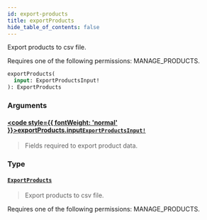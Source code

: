 ```yaml
---
id: export-products
title: exportProducts
hide_table_of_contents: false
---
```








Export products to csv file. 

Requires one of the following permissions: MANAGE_PRODUCTS.

```graphql
exportProducts(
  input: ExportProductsInput!
): ExportProducts
```


### Arguments

#### [<code style={{ fontWeight: 'normal' }}>exportProducts.<b>input</b></code>](#)<Bullet />[`ExportProductsInput!`](../../../developer/api-reference/inputs/export-products-input) <Badge class="secondary" text="non-null"/> <Badge class="secondary" text="input"/>
> Fields required to export product data.
> 

### Type

#### [`ExportProducts`](../../../developer/api-reference/objects/export-products) <Badge class="secondary" text="object"/>
> Export products to csv file. 

Requires one of the following permissions: MANAGE_PRODUCTS.
> 





